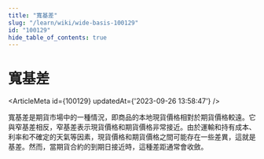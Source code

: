 ```yaml
---
title: "寬基差"
slug: "/learn/wiki/wide-basis-100129"
id: "100129"
hide_table_of_contents: true
---
```



# 寬基差

<ArticleMeta id={100129} updatedAt={'2023-09-26 13:58:47'} />
<div className='border-solid border-b border-t-0 my-4 border-[var(--ifm-color-gray-300)]' />

寬基差是期貨市場中的一種情況，即商品的本地現貨價格相對於期貨價格較遠。它與窄基差相反，窄基差表示現貨價格和期貨價格非常接近。由於運輸和持有成本、利率和不確定的天氣等因素，現貨價格和期貨價格之間可能存在一些差異，這就是基差。然而，當期貨合約的到期日接近時，這種差距通常會收斂。
